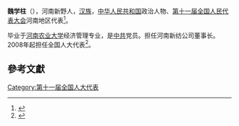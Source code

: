 '''魏学柱'''（{{bd|1948年||}}），河南新野人，[[汉族|汉族]]，[[中华人民共和国|中华人民共和国]]政治人物、[[第十一届全国人民代表大会|第十一届全国人民代表大会]]河南地区代表<ref>{{cite web|author=新华网|title=第十一届全国人大代表|url=http://news.xinhuanet.com/ziliao/2008-03/03/content_7708230.htm?node=36628|publisher=新华网|accessdate=2014-01-07|archive-date=2014-01-10|archive-url=https://web.archive.org/web/20140110211415/http://news.xinhuanet.com/ziliao/2008-03/03/content_7708230.htm?node=36628|dead-url=no}}</ref>。

毕业于[[河南农业大学|河南农业大学]]经济管理专业，是[[中共|中共]]党员。担任河南新纺公司董事长。2008年起担任全国人大代表<ref>{{cite news|title=全国人大代表信息-魏学柱|url= http://210.82.31.1:8084/delegate/viewDelegate.action?dbid=111546|accessdate=2013-04-05|newspaper=全国人大网|archive-url=https://web.archive.org/web/20140505055243/http://www.npc.gov.cn/delegate/viewDelegate.action?dbid=111546|archive-date=2014-05-05|dead-url=yes}}</ref>。

==參考文獻==
{{reflist}}
[[Category:第十一届全国人大代表|Category:第十一届全国人大代表]]